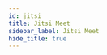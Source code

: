 ```yaml
---
id: jitsi
title: Jitsi Meet
sidebar_label: Jitsi Meet
hide_title: true
---
```


<WikiEntry 
    title= "Jitsi Meet" 
    pic_url= "https://avatars2.githubusercontent.com/u/3671647?s=200&v=4" 
    description= "Jitsi meet runs in your browser and requires no installation or account needed. The service has no time-limits, is fully encrypted and 100% open source. It features an integrated chat, shared whiteboard via Etherpad, desktop sharing, streaming via YouTube, option to create meeting password, conference statistics."
    developer= "Jitsi"
    website= "https://meet.jit.si/"
    support= ""
    protocol= "Audio (Opus), video using WebRTC"
    os_support= "Web (Safari, Chrome, Opera, Firefox and Edge), Android, iOS"
    pricing= "Free"
    sign_up= "No"
    hosting= "Yes"
    rec_speed= ""
    req_speed= "Flexible"
    max_qual= ""
    latency= "Dependent on connection"
    last_update= "Recently updated"
    open_source= "Yes"
    repo= "https://github.com/jitsi/jitsi-meet"
    ease= "Enter the URL in your browser, choose a meeting-name and click 'go'. It's a nice alternative to a video-conferencing app that requires installation."
    issues= "If a user is using Firefox, they may notice some stuttering, increased CPU usage, or other bugs compared to the Chromium version. This is likey due to more frequent development on the Chromium platform."
    info= "Not recommended for groups larger than 35 users."
    caution= ""
/>